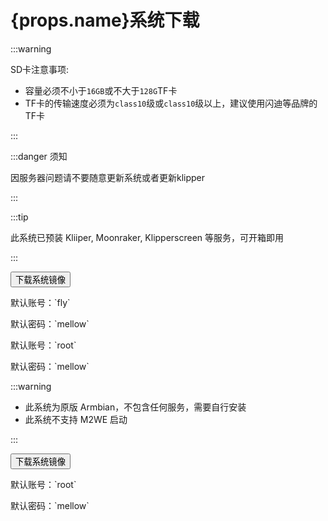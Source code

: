 
# {props.name}系统下载

:::warning

SD卡注意事项:

* 容量必须不小于`16GB`或不大于`128G`TF卡
* TF卡的传输速度必须为`class10`级或`class10`级以上，建议使用闪迪等品牌的TF卡

:::

:::danger 须知

因服务器问题请不要随意更新系统或者更新klipper

:::


<Tabs>
  <TabItem value="flyos" label="FLYOS(基于Armbian)" default>

:::tip

此系统已预装 Kliiper, Moonraker, Klipperscreen 等服务，可开箱即用

:::

<Button variant="contained" disableElevation href="https://cdn.mellow.klipper.cn/IMG/Build/FlyOS_3.3.4_Flygemini_bullseye_current_5.10.85.7z">下载系统镜像</Button>

<Tabs>
<TabItem value="fly" label="普通用户" default>
<p>默认账号：`fly`</p>
<p>默认密码：`mellow`</p>
  </TabItem>
  <TabItem value="root" label="root用户" default>
<p>默认账号：`root`</p>
<p>默认密码：`mellow`</p>
  </TabItem>
</Tabs>
  </TabItem>
<TabItem value="armbian" label="原版Armbian">

:::warning

* 此系统为原版 Armbian，不包含任何服务，需要自行安装
* 此系统不支持 M2WE 启动

:::

<Button variant="contained" color="success" disableElevation href="https://cdn.mellow.klipper.cn/IMG/Release/Armbian_22.08.0-trunk_Flypiv1_bullseye_current_5.15.52.img.xz">下载系统镜像</Button>

<p>默认账号：`root`</p>
<p>默认密码：`mellow`</p>

  </TabItem>
</Tabs>
